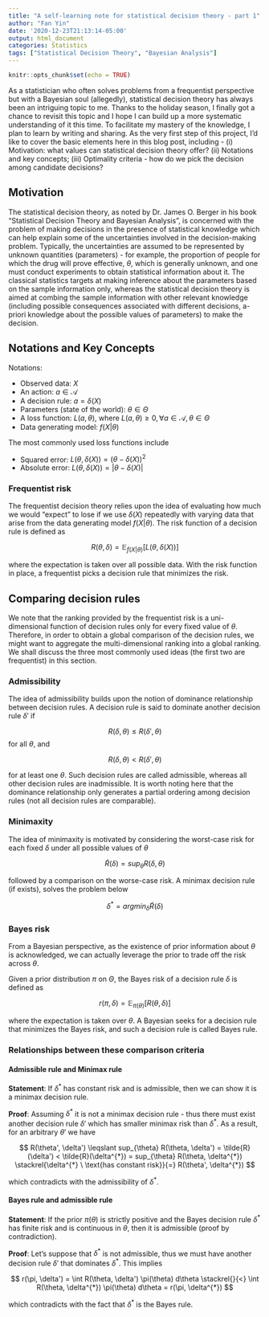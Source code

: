 ```yaml
---
title: "A self-learning note for statistical decision theory - part 1"
author: "Fan Yin"
date: '2020-12-23T21:13:14-05:00'
output: html_document
categories: Statistics
tags: ["Statistical Decision Theory", "Bayesian Analysis"]
---
```


```r
knitr::opts_chunk$set(echo = TRUE)
```
<script src="https://cdnjs.cloudflare.com/ajax/libs/mathjax/2.7.5/MathJax.js?config=TeX-AMS_CHTML.js"></script>

As a statistician who often solves problems from a frequentist perspective but with a Bayesian soul (allegedly), statistical decision theory has always been an intriguing topic to me. Thanks to the holiday season, I finally got a chance to revisit this topic and I hope I can build up a more systematic understanding of it this time. To facilitate my mastery of the knowledge, I plan to learn by writing and sharing. As the very first step of this project, I’d like to cover the basic elements here in this blog post, including - (i) Motivation: what values can statistical decision theory offer? (ii) Notations and key concepts; (iii) Optimality criteria - how do we pick the \emph{optimal} decision among candidate decisions?

## Motivation

The statistical decision theory, as noted by Dr. James O. Berger in his book "Statistical Decision Theory and Bayesian Analysis", is concerned with the problem of making decisions in the presence of statistical knowledge which can help explain some of the uncertainties involved in the decision-making problem. Typically, the uncertainties are assumed to be represented by unknown quantities (parameters) - for example, the proportion of people for which the drug will prove effective, $\theta$, which is generally unknown, and one must conduct experiments to obtain statistical information about it. The classical statistics targets at making inference about the parameters based on the sample information only, whereas the statistical decision theory is aimed at combing the sample information with other relevant knowledge (including possible consequences associated with different decisions, a-priori knowledge about the possible values of parameters) to make the \textit{optimal} decision.

<!-- # ```{r cars} -->
<!-- # summary(cars) -->
<!-- # ``` -->

## Notations and Key Concepts

Notations:

* Observed data: $X$
* An action: $a \in \mathcal{A}$
* A decision rule: $a = \delta(X)$
* Parameters (state of the world): $\theta \in \Theta$
* A loss function: $L(a, \theta)$, where $L(a, \theta) \geqslant 0, \forall a \in \mathcal{A}, \theta \in \Theta$
* Data generating model: $f(X|\theta)$


<!-- \begin{itemize} -->
<!-- \item Observed data: $X$ -->
<!-- \item An action: $a \in \mathcal{A}$ -->
<!-- \item A decision rule: $a = \delta(X)$ -->
<!-- \item Parameters (state of the world): $\theta \in \Theta$ -->
<!-- \item A loss function: $L(a, \theta)$, where $L(a, \theta) \geqslant 0, \forall a \in \mathcal{A}, \theta \in \Theta$ -->
<!-- \item Data generating model: $f(X|\theta)$ -->
<!-- \end{itemize} -->

The most commonly used loss functions include

<!-- \begin{itemize} -->

* Squared error: $L(\theta, \delta(X)) = (\theta - \delta(X))^2$
* Absolute error: $L(\theta, \delta(X)) = |\theta - \delta(X)|$

<!-- \end{itemize} -->

### Frequentist risk
The frequentist decision theory relies upon the idea of evaluating how much we would "expect" to lose if we use $\delta(X)$ repeatedly with varying data that arise from the data generating model $f(X|\theta)$. The risk function of a decision rule is defined as 

$$ R(\theta, \delta) = \mathbb{E}_{f(X|\theta)}[L(\theta, \delta(X))]$$

where the expectation is taken over all possible data. With the risk function in place, a frequentist picks a decision rule that minimizes the risk.

<!-- ### Bayes risk -->
<!-- Given a prior distribution $\pi$ on $\Theta$, the Bayes risk of a decision rule $\delta$ is defined as -->

<!-- $$ r(\pi, \delta) = \mathbb{E}_{\pi(\theta)}[R(\theta, \delta)] $$ -->

<!-- where the expectation is taken over $\theta$. A Bayesian seeks for a decision rule that minimizes the Bayes risk. -->

## Comparing decision rules
We note that the ranking provided by the frequentist risk is a uni-dimensional function of decision rules only for every fixed value of $\theta$. Therefore, in order to obtain a global comparison of the decision rules, we might want to aggregate the multi-dimensional ranking into a global ranking. We shall discuss the three most commonly used ideas (the first two are frequentist) in this section. 

### Admissibility
The idea of admissibility builds upon the notion of dominance relationship between decision rules. A decision rule is said to dominate another decision rule $\delta'$ if

$$ R(\delta, \theta) \leqslant R(\delta', \theta) $$
for all $\theta$, and 

$$ R(\delta, \theta) < R(\delta', \theta) $$

for at least one $\theta$. Such decision rules are called admissible, whereas all other decision rules are inadmissible. It is worth noting here that the dominance relationship only generates a partial ordering among decision rules (not all decision rules are comparable). 

### Minimaxity
The idea of minimaxity is motivated by considering the worst-case risk for each fixed $\delta$ under all possible values of $\theta$

$$ \tilde{R}(\delta) = sup_{\theta} R(\delta, \theta) $$

followed by a comparison on the worse-case risk. A minimax decision rule (if exists), solves the problem below 

$$ \delta^{*} = argmin_{\delta} \tilde{R}(\delta) $$

<!-- Based on the above definitions, it is natural to derive the following fact - if a decision rule $\delta^{*}$ has constant risk and is admissible, then it is a minimax decision rule (proof by contradiction).  -->

### Bayes risk
From a Bayesian perspective, as the existence of prior information about $\theta$ is acknowledged, we can actually leverage the prior to trade off the risk across $\theta$. 

Given a prior distribution $\pi$ on $\Theta$, the Bayes risk of a decision rule $\delta$ is defined as

$$ r(\pi, \delta) = \mathbb{E}_{\pi(\theta)}[R(\theta, \delta)] $$

where the expectation is taken over $\theta$. A Bayesian seeks for a decision rule that minimizes the Bayes risk, and such a decision rule is called Bayes rule. 

<!-- We note that if the prior distribution $\pi(\theta)$ is strictly positive and the Bayes decision rule $\delta^{*}$ has finite risk and continuous in $\theta$, then it is admissible (proof by contradiction).  -->

### Relationships between these comparison criteria

#### Admissible rule and Minimax rule
**Statement**: If $\delta^{*}$ has constant risk and is admissible, then we can show it is a minimax decision rule.

**Proof**: Assuming $\delta^{*}$ it is not a minimax decision rule - thus there must exist another decision rule $\delta'$ which has smaller minimax risk than $\delta^{*}$. As a result, for an arbitrary $\theta'$ we have 

$$ R(\theta', \delta') \leqslant sup_{\theta} R(\theta, \delta') = \tilde{R}(\delta') < \tilde{R}(\delta^{*}) = sup_{\theta} R(\theta, \delta^{*}) \stackrel{\delta^{*} \ \text{has constant risk}}{=} R(\theta', \delta^{*}) $$

which contradicts with the admissibility of $\delta^{*}$.

#### Bayes rule and admissible rule
**Statement**: If the prior $\pi(\theta)$ is strictly positive and the Bayes decision rule $\delta^{*}$ has finite risk and is continuous in $\theta$, then it is admissible (proof by contradiction). 

**Proof**: Let's suppose that $\delta^{*}$ is not admissible, thus we must have another decision rule $\delta'$ that dominates $\delta^{*}$. This implies

$$ r(\pi, \delta') = \int R(\theta, \delta') \pi(\theta) d\theta \stackrel{}{<} \int R(\theta, \delta^{*}) \pi(\theta) d\theta = r(\pi, \delta^{*}) $$

which contradicts with the fact that $\delta^{*}$ is the Bayes rule. 

<!-- #### Bayes rule and minimax rule -->
<!-- **Statement**: The Bayes risk evaluated at the Bayes rule $\delta^{*}$ is always smaller than the minimax risk.  -->

<!-- **Proof**: Recall the definition of Bayes risk -->

<!-- $$ r(\pi, \delta^{*}) = inf_{\delta} r(\pi, \delta) \leqslant sup_{\pi}inf_{\delta}r(\pi, \delta) \leqslant inf_{\delta}sup_{\pi}r(\pi, \delta)$$ -->

<!-- You can also embed plots, for example: -->

<!-- ```{r pressure, echo=FALSE} -->
<!-- plot(pressure) -->
<!-- ``` -->

<!-- Note that the `echo = FALSE` parameter was added to the code chunk to prevent printing of the R code that generated the plot. -->
